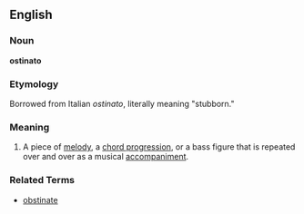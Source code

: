 ==English==

===Noun===
'''ostinato'''

===Etymology===

Borrowed from Italian ''ostinato'', literally meaning "stubborn."

===Meaning===
#A piece of [[melody]], a [[chord progression]], or a bass figure that is repeated over and over as a musical [[accompaniment]].

===Related Terms===

*[[obstinate]]